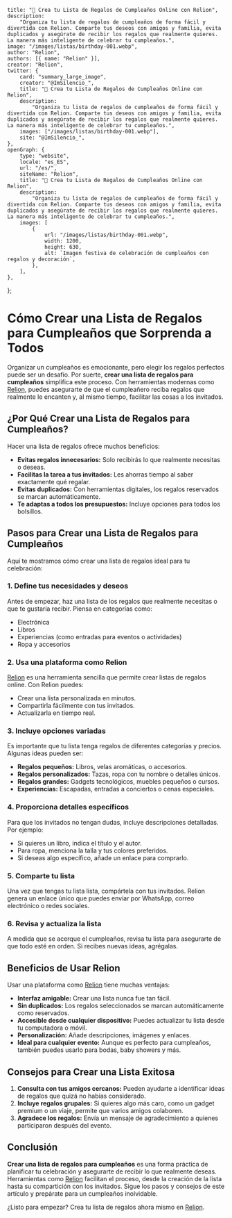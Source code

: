     title: "🎂 Crea tu Lista de Regalos de Cumpleaños Online con Relion",
    description:
        "Organiza tu lista de regalos de cumpleaños de forma fácil y divertida con Relion. Comparte tus deseos con amigos y familia, evita duplicados y asegúrate de recibir los regalos que realmente quieres. La manera más inteligente de celebrar tu cumpleaños.",
    image: "/images/listas/birthday-001.webp",
    author: "Relion",
    authors: [{ name: "Relion" }],
    creator: "Relion",
    twitter: {
        card: "summary_large_image",
        creator: "@ImSilencio_",
        title: "🎂 Crea tu Lista de Regalos de Cumpleaños Online con Relion",
        description:
            "Organiza tu lista de regalos de cumpleaños de forma fácil y divertida con Relion. Comparte tus deseos con amigos y familia, evita duplicados y asegúrate de recibir los regalos que realmente quieres. La manera más inteligente de celebrar tu cumpleaños.",
        images: ["/images/listas/birthday-001.webp"],
        site: "@ImSilencio_",
    },
    openGraph: {
        type: "website",
        locale: "es_ES",
        url: "/es/",
        siteName: "Relion",
        title: "🎂 Crea tu Lista de Regalos de Cumpleaños Online con Relion",
        description:
            "Organiza tu lista de regalos de cumpleaños de forma fácil y divertida con Relion. Comparte tus deseos con amigos y familia, evita duplicados y asegúrate de recibir los regalos que realmente quieres. La manera más inteligente de celebrar tu cumpleaños.",
        images: [
            {
                url: "/images/listas/birthday-001.webp",
                width: 1200,
                height: 630,
                alt: `Imagen festiva de celebración de cumpleaños con regalos y decoración`,
            },
        ],
    },
};

<ImageMDX src={metadata.image} alt={metadata.title} />

# Cómo Crear una Lista de Regalos para Cumpleaños que Sorprenda a Todos

Organizar un cumpleaños es emocionante, pero elegir los regalos perfectos puede ser un desafío. Por suerte, **crear una lista de regalos para cumpleaños** simplifica este proceso. Con herramientas modernas como [Relion](https://www.relion.app/es/sign-up), puedes asegurarte de que el cumpleañero reciba regalos que realmente le encanten y, al mismo tiempo, facilitar las cosas a los invitados.

<BannerCTA />

## ¿Por Qué Crear una Lista de Regalos para Cumpleaños?

Hacer una lista de regalos ofrece muchos beneficios:

- **Evitas regalos innecesarios:** Solo recibirás lo que realmente necesitas o deseas.
- **Facilitas la tarea a tus invitados:** Les ahorras tiempo al saber exactamente qué regalar.
- **Evitas duplicados:** Con herramientas digitales, los regalos reservados se marcan automáticamente.
- **Te adaptas a todos los presupuestos:** Incluye opciones para todos los bolsillos.


## Pasos para Crear una Lista de Regalos para Cumpleaños

Aquí te mostramos cómo crear una lista de regalos ideal para tu celebración:

### 1. Define tus necesidades y deseos

Antes de empezar, haz una lista de los regalos que realmente necesitas o que te gustaría recibir. Piensa en categorías como:

- Electrónica
- Libros
- Experiencias (como entradas para eventos o actividades)
- Ropa y accesorios

### 2. Usa una plataforma como Relion

[Relion](https://www.relion.app/es/sign-up) es una herramienta sencilla que permite crear listas de regalos online. Con Relion puedes:

- Crear una lista personalizada en minutos.
- Compartirla fácilmente con tus invitados.
- Actualizarla en tiempo real.

<BannerCTA />

### 3. Incluye opciones variadas

Es importante que tu lista tenga regalos de diferentes categorías y precios. Algunas ideas pueden ser:

- **Regalos pequeños:** Libros, velas aromáticas, o accesorios.
- **Regalos personalizados:** Tazas, ropa con tu nombre o detalles únicos.
- **Regalos grandes:** Gadgets tecnológicos, muebles pequeños o cursos.
- **Experiencias:** Escapadas, entradas a conciertos o cenas especiales.

### 4. Proporciona detalles específicos

Para que los invitados no tengan dudas, incluye descripciones detalladas. Por ejemplo:

- Si quieres un libro, indica el título y el autor.
- Para ropa, menciona la talla y tus colores preferidos.
- Si deseas algo específico, añade un enlace para comprarlo.

### 5. Comparte tu lista

Una vez que tengas tu lista lista, compártela con tus invitados. Relion genera un enlace único que puedes enviar por WhatsApp, correo electrónico o redes sociales.

### 6. Revisa y actualiza la lista

A medida que se acerque el cumpleaños, revisa tu lista para asegurarte de que todo esté en orden. Si recibes nuevas ideas, agrégalas.


## Beneficios de Usar Relion

Usar una plataforma como [Relion](https://www.relion.app/es/sign-up) tiene muchas ventajas:

- **Interfaz amigable:** Crear una lista nunca fue tan fácil.
- **Sin duplicados:** Los regalos seleccionados se marcan automáticamente como reservados.
- **Accesible desde cualquier dispositivo:** Puedes actualizar tu lista desde tu computadora o móvil.
- **Personalización:** Añade descripciones, imágenes y enlaces.
- **Ideal para cualquier evento:** Aunque es perfecto para cumpleaños, también puedes usarlo para bodas, baby showers y más.


## Consejos para Crear una Lista Exitosa

1. **Consulta con tus amigos cercanos:** Pueden ayudarte a identificar ideas de regalos que quizá no habías considerado.
2. **Incluye regalos grupales:** Si quieres algo más caro, como un gadget premium o un viaje, permite que varios amigos colaboren.
3. **Agradece los regalos:** Envía un mensaje de agradecimiento a quienes participaron después del evento.

<BannerCTA />


## Conclusión

**Crear una lista de regalos para cumpleaños** es una forma práctica de planificar tu celebración y asegurarte de recibir lo que realmente deseas. Herramientas como [Relion](https://www.relion.app/es/sign-up) facilitan el proceso, desde la creación de la lista hasta su compartición con los invitados. Sigue los pasos y consejos de este artículo y prepárate para un cumpleaños inolvidable.


¿Listo para empezar? Crea tu lista de regalos ahora mismo en [Relion](https://www.relion.app/es/sign-up).

